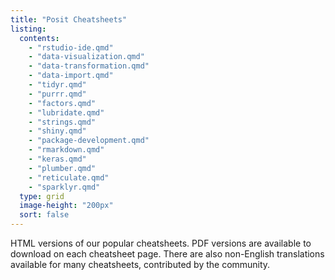 ```yaml
---
title: "Posit Cheatsheets"
listing:
  contents:
    - "rstudio-ide.qmd"
    - "data-visualization.qmd"
    - "data-transformation.qmd"
    - "data-import.qmd"
    - "tidyr.qmd"
    - "purrr.qmd"
    - "factors.qmd"
    - "lubridate.qmd"
    - "strings.qmd"
    - "shiny.qmd"
    - "package-development.qmd"
    - "rmarkdown.qmd"
    - "keras.qmd"
    - "plumber.qmd"
    - "reticulate.qmd"
    - "sparklyr.qmd"
  type: grid
  image-height: "200px"
  sort: false
---
```


HTML versions of our popular cheatsheets.
PDF versions are available to download on each cheatsheet page.
There are also non-English translations available for many cheatsheets, contributed by the community.
